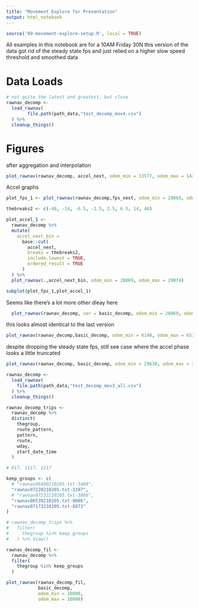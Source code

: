 ```yaml
---
title: "Movement Explore for Presentation"
output: html_notebook
---
```


```r
source('99-movement-explore-setup.R', local = TRUE)
```
All examples in this notebook are for a 10AM Friday 30N 
this version of the data got rid of the steady state fps and just relied on a higher slow speed threshold and smoothed data

# Data Loads
```r
# not quite the latest and greatest, but close
rawnav_decomp <- 
  load_rawnav(
        file.path(path_data,"test_decomp_mov4.csv")
  ) %>%
  cleanup_things()
```

# Figures
after aggregation and interpolation
```r
plot_rawnav(rawnav_decomp, accel_next, odom_min = 13577, odom_max = 14201)
```
Accel graphs

```r
plot_fps_1 <- plot_rawnav(rawnav_decomp,fps_next, odom_min = 28069, odom_max = 29074)

thebreaks2 <- c(-46, -14, -6.5, -2.5, 2.5, 6.5, 14, 46)

plot_accel_1 <- 
  rawnav_decomp %>%
  mutate(
    accel_next_bin = 
      base::cut(
        accel_next,
        breaks = thebreaks2,
        include.lowest = TRUE,
        ordered_result = TRUE
      )
  ) %>%
  plot_rawnav(.,accel_next_bin, odom_min = 28069, odom_max = 29074)

subplot(plot_fps_1,plot_accel_1)
```
Seems like there's a lot more other dleay here
```r
  plot_rawnav(rawnav_decomp, var = basic_decomp, odom_min = 28069, odom_max = 29074)
```
this looks almost identical to the last version

```r
plot_rawnav(rawnav_decomp,basic_decomp, odom_min = 6140, odom_max = 6535)
```

despite dropping the steady state fps, still see case where the accel phase looks a little truncated
```r
plot_rawnav(rawnav_decomp, basic_decomp, odom_min = 29630, odom_max = 32475)
```

```r
rawnav_decomp <- 
  load_rawnav(
    file.path(path_data,"test_decomp_mov3_all.csv")
  ) %>%
  cleanup_things()

rawnav_decomp_trips <-
  rawnav_decomp %>%
  distinct(
    thegroup,
    route_pattern,
    pattern,
    route,
    wday,
    start_date_time
  )

# 817, 1117, 1217

keep_groups <- c(
  # "rawnav06490210205.txt-3488",
  "rawnav07220210205.txt-3197",
  # "rawnav07232210205.txt-3866",
  "rawnav06539210205.txt-8606",
  "rawnav07173210205.txt-8873"
)

# rawnav_decomp_trips %>%
#   filter(
#     thegroup %in% keep_groups
#   ) %>% View()

rawnav_decomp_fil <-
  rawnav_decomp %>%
  filter(
    thegroup %in% keep_groups
  )

plot_rawnav(rawnav_decomp_fil,
            basic_decomp,
            odom_min = 10000,
            odom_max = 16000)
```

